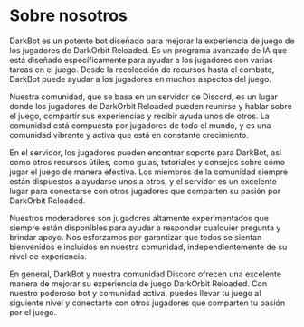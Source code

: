 # Sobre nosotros

DarkBot es un potente bot diseñado para mejorar la experiencia de juego de los jugadores de DarkOrbit Reloaded. Es un programa avanzado de IA que está diseñado específicamente para ayudar a los jugadores con varias tareas en el juego. Desde la recolección de recursos hasta el combate, DarkBot puede ayudar a los jugadores en muchos aspectos del juego.

Nuestra comunidad, que se basa en un servidor de Discord, es un lugar donde los jugadores de DarkOrbit Reloaded pueden reunirse y hablar sobre el juego, compartir sus experiencias y recibir ayuda unos de otros. La comunidad está compuesta por jugadores de todo el mundo, y es una comunidad vibrante y activa que está en constante crecimiento.

En el servidor, los jugadores pueden encontrar soporte para DarkBot, así como otros recursos útiles, como guías, tutoriales y consejos sobre cómo jugar el juego de manera efectiva. Los miembros de la comunidad siempre están dispuestos a ayudarse unos a otros, y el servidor es un excelente lugar para conectarse con otros jugadores que comparten su pasión por DarkOrbit Reloaded.

Nuestros moderadores son jugadores altamente experimentados que siempre están disponibles para ayudar a responder cualquier pregunta y brindar apoyo. Nos esforzamos por garantizar que todos se sientan bienvenidos e incluidos en nuestra comunidad, independientemente de su nivel de experiencia.

En general, DarkBot y nuestra comunidad Discord ofrecen una excelente manera de mejorar su experiencia de juego DarkOrbit Reloaded. Con nuestro poderoso bot y comunidad activa, puedes llevar tu juego al siguiente nivel y conectarte con otros jugadores que comparten tu pasión por el juego.
